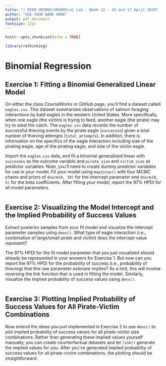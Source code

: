 ```yaml
---
title: "| EEEB UN3005/GR5005\n| Lab - Week 12 - 15 and 17 April 2019"
author: "USE YOUR NAME HERE"
output: pdf_document
fontsize: 12pt
---
```


```r

knitr::opts_chunk$set(echo = TRUE)

library(rethinking)
```


# Binomial Regression


## Exercise 1: Fitting a Binomial Generalized Linear Model

On either the class CourseWorks or GitHub page, you'll find a dataset called `eagles.csv`. This dataset summarizes observations of salmon foraging interactions by bald eagles in the western United States. More specifically, when one eagle (the victim) is trying to feed, another eagle (the pirate) may try to steal the catch. The `eagles.csv` data records the number of successful thieving events by the pirate eagle (`successes`) given a total number of thieving attempts (`total_attempts`). In addition, there is information on the specifics of the eagle interaction including size of the pirating eagle, age of the pirating eagle, and size of the victim eagle.

Import the `eagles.csv` data, and fit a binomial generalized linear with `successes` as the outcome variable and `pirate_size` and `victim_size` as predictor variables. Note, you'll need to create dummy predictor variables for use in your model. Fit your model using `map2stan()` with four MCMC chains and priors of `dnorm(0, 10)` for the intercept parameter and `dnorm(0, 5)` for the beta coefficients. After fitting your model, report the 97% HPDI for all model parameters.

```r

```


## Exercise 2: Visualizing the Model Intercept and the Implied Probability of Success Values

Extract posterior samples from your fit model and visualize the intercept parameter samples using `dens()`. What type of eagle interaction (i.e., combination of large/small pirate and victim) does the intercept value represent?

The 97% HPDI for the fit model parameter that you just visualized should already be represented in your answers for Exercise 1. But now can you report the 97% HPDI for the probability of success (i.e., probability of thieving) that this raw parameter estimate implies? As a hint, this will involve reversing the link function that is used in fitting the model. Similarly, visualize the implied probability of success values using `dens()`.

```r

```


## Exercise 3: Plotting Implied Probability of Success Values for All Pirate-Victim Combinations

Now extend the ideas you just implemented in Exercise 2 to use `dens()` to plot implied probability of success values for all pirate-victim size combinations. Rather than generating these implied values yourself manually, you can create counterfactual datasets and let `link()` generate the implied values for you. After you've generated implied probability of success values for all pirate-victim combinations, the plotting should be straightforward.

```r

```

